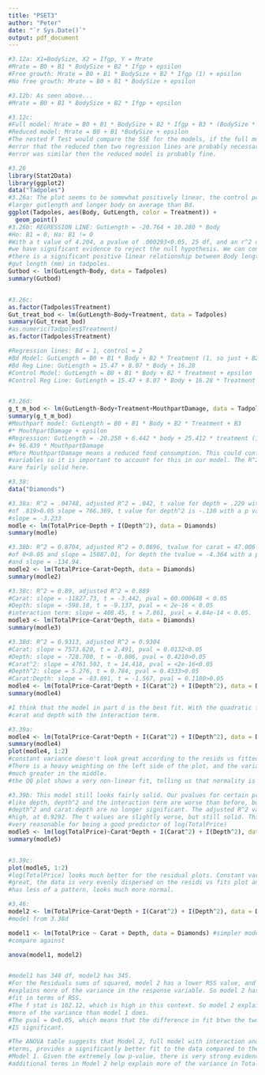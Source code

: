 ```yaml
---
title: "PSET3"
author: "Peter"
date: "`r Sys.Date()`"
output: pdf_document
---
```


```r
#3.12a: X1=BodySize, X2 = Ifgp, Y = Mrate
#Mrate = B0 + B1 * BodySize + B2 * Ifgp + epsilon
#Free growth: Mrate = B0 + B1 * BodySize + B2 * Ifgp (1) + epsilon
#No free growth: Mrate = B0 + B1 * BodySize + epsilon

#3.12b: As seen above... 
#Mrate = B0 + B1 * BodySize + B2 * Ifgp + epsilon

#3.12c: 
#Full model: Mrate = B0 + B1 * BodySize + B2 * Ifgp + B3 * (BodySize * Ifgp) + epsilon
#Reduced model: Mrate = B0 + B1 *BodySize + epsilon
#The nested F Test would compare the SSE for the models, if the full model had less 
#error that the reduced then two regression lines are probably necessary, but if the 
#error was similar then the reduced model is probably fine. 
```

```r
#3.26
library(Stat2Data)
library(ggplot2)
data("Tadpoles")
#3.26a: The plot seems to be somewhat positively linear, the control points have a 
#larger gutlength and longer body on average than Bd. 
ggplot(Tadpoles, aes(Body, GutLength, color = Treatment)) +
  geom_point()
#3.26b: REGRESSION LINE: GutLength = -20.764 + 10.280 * Body
#Ho: B1 = 0, Ha: B1 != 0
#With a t value of 4.204, a pvalue of .000293<0.05, 25 df, and an r^2 of .4141, 
#we have significant evidence to reject the null hypothesis. We can conclude that 
#there is a significant positive linear relationship between Body length (mm) and 
#gut length (mm) in tadpoles.
Gutbod <- lm(GutLength~Body, data = Tadpoles)
summary(Gutbod)


#3.26c:
as.factor(Tadpoles$Treatment)
Gut_treat_bod <- lm(GutLength~Body+Treatment, data = Tadpoles)
summary(Gut_treat_bod)
#as.numeric(Tadpoles$Treatment)
as.factor(Tadpoles$Treatment)

#Regression lines: Bd = 1, control = 2
#Bd Model: GutLength = B0 + B1 * Body + B2 * Treatment (1, so just + B2) + epsilon
#Bd Reg Line: GutLength = 15.47 + 8.07 * Body + 16.28
#Control Model: GutLength = B0 + B1 * Body + B2 * Treatment + epsilon
#Control Reg Line: GutLength = 15.47 + 8.07 * Body + 16.28 * Treatment 


#3.26d:
g_t_m_bod <- lm(GutLength~Body+Treatment+MouthpartDamage, data = Tadpoles)
summary(g_t_m_bod)
#Mouthpart model: GutLength = B0 + B1 * Body + B2 * Treatment + B3 
#* MouthpartDamage + epsilon
#Regression: GutLength = -20.258 + 6.442 * body + 25.412 * treatment (1 or 2) 
#+ 96.839 * MouthpartDamage
#More MouthpartDamage means a reduced food consumption. This could confound the 
#variables so it is important to account for this in our model. The R^2 and pvalues 
#are fairly solid here. 
```

```r
#3.38:
data("Diamonds")

#3.38a: R^2 = .04748, adjusted R^2 = .042, t value for depth = .229 with a pvalue 
#of .819>0.05 slope = 766.369, t value for depth^2 is -.130 with a p value of .897>0.05 
#slope = -3.233
modle <- lm(TotalPrice~Depth + I(Depth^2), data = Diamonds)
summary(modle)

#3.38b: R^2 = 0.8704, adjusted R^2 = 0.8696, tvalue for carat = 47.006 with a p value 
#of 0<0.05 and slope = 15087.01, for depth the tvalue = -4.364 with a pvalue of 0<0.05 
#and slope = -134.94. 
modle2 <- lm(TotalPrice~Carat+Depth, data = Diamonds)
summary(modle2)

#3.38c: R^2 = 0.89, adjusted R^2 = 0.889
#Carat: slope = -11827.73, t = -3.442, pval = 00.000648 < 0.05
#Depth: slope = -598.18, t = -9.137, pval = < 2e-16 < 0.05
#interaction term: slope = 408.45, t = 7.861, pval = 4.84e-14 < 0.05.
modle3 <- lm(TotalPrice~Carat*Depth, data = Diamonds)
summary(modle3)

#3.38d: R^2 = 0.9313, adjusted R^2 = 0.9304
#Carat: slope = 7573.620, t = 2.491, pval = 0.0132<0.05
#Depth: slope = -728.700, t = -0.806, pval = 0.4210>0.05
#Carat^2: slope = 4761.592, t = 14.418, pval = <2e-16<0.05
#Depth^2: slope = 5.276, t = 0.784, pval = 0.4333>0.05
#Carat:Depth: slope = -83.891, t = -1.567, pval = 0.1180>0.05
modle4 <- lm(TotalPrice~Carat*Depth + I(Carat^2) + I(Depth^2), data = Diamonds)
summary(modle4)

#I think that the model in part d is the best fit. With the quadratic formula for 
#carat and depth with the interaction term. 
```

```r
#3.39a:
modle4 <- lm(TotalPrice~Carat*Depth + I(Carat^2) + I(Depth^2), data = Diamonds)
summary(modle4)
plot(modle4, 1:2)
#constant variance doesn't look great according to the resids vs fitted graph. 
#There is a heavy weighting on the left side of the plot, and the variance is 
#much greater in the middle. 
#the QQ plot shows a very non-linear fit, telling us that normality is not met either. 

#3.39b: This model still looks fairly solid. Our pvalues for certain predictors 
#like depth, depth^2 and the interaction term are worse than before, but only 
#depth^2 and carat:depth are no longer significant. The adjusted R^2 value is still 
#high, at 0.9292. The t values are slightly worse, but still solid. This is still 
#very reasonable for being a good predictor of log(TotalPrice)
modle5 <- lm(log(TotalPrice)~Carat*Depth + I(Carat^2) + I(Depth^2), data = Diamonds)
summary(modle5)


#3.39c:
plot(modle5, 1:2)
#log(TotalPrice) looks much better for the residual plots. Constant variance looks 
#great, the data is very evenly dispersed on the resids vs fits plot and our QQ plot 
#has less of a pattern, looks much more normal. 
```

```r
#3.46:
model2 <- lm(TotalPrice~Carat*Depth + I(Carat^2) + I(Depth^2), data = Diamonds) 
#model from 3.38d

model1 <- lm(TotalPrice ~ Carat + Depth, data = Diamonds) #simpler model to 
#compare against

anova(model1, model2)


#model1 has 348 df, model2 has 345. 
#For the Residuals sums of squared, model 2 has a lower RSS value, and therefore 
#explains more of the variance in the response variable. So model 2 has a better 
#fit in terms of RSS.
#The f stat is 102.12, which is high in this context. So model 2 explains alot 
#more of the variance than model 1 does. 
#The pval = 0<0.05, which means that the difference in fit btwn the two models 
#IS significant.

#The ANOVA table suggests that Model 2, full model with interaction and quadratic 
#terms, provides a significantly better fit to the data compared to the reduced 
#Model 1. Given the extremely low p-value, there is very strong evidence that the 
#additional terms in Model 2 help explain more of the variance in TotalPrice. 

```









